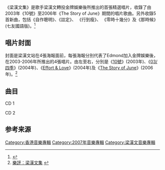 
{{Album infobox | 
|  Name          = 梁漢文集
|  Type          = [[精選|精選]]
|  Artist        = [[梁漢文|梁漢文]]
|  Cover         = Edmond's Collection 2007.jpg
|  Recorded      =
|  Released      = 2007年9月27日
|  Genre         = 粵語流行
|  Label         = [[金牌娛樂|金牌娛樂]]
|  Number        =
|  Length        =
|  Producer      = 
|  Reviews       =
|  Last album    = [[The_Story_of_June|The Story of June]] <br /> (2006年)
|  This album    = 梁漢文集 <br /> (2007年)
|  Next album    = [[Edmond_Hits_48|Edmond Hits 48]] <br /> (2008年)
}}

《梁漢文集》是歌手梁漢文轉投金牌娛樂後所推出的首張精選唱片，收錄了由2003年《10號》至2006年《The Story of June》期間的唱片歌曲。另外收錄5首新曲，包括《自作聰明》、《註定》、 《行到瘦》、 《零時十幾分》及《那時候》 (七友國語版)。<ref>{{Cite web |url=http://www.yesasia.com/global/%E6%A2%81%E6%BC%A2%E6%96%87%E9%9B%86-2007-%E6%96%B0%E6%9B%B2-%E7%B2%BE%E9%81%B8-2cd-karaoke-dvd/1005052238-0-0-0-zh_TW/info.html |title=Yesasia:梁漢文集 2007 (新曲+精選) (2CD + Karaoke DVD) |accessdate=2016-01-08 |archive-date=2016-03-04 |archive-url=https://web.archive.org/web/20160304122937/http://www.yesasia.com/global/%E6%A2%81%E6%BC%A2%E6%96%87%E9%9B%86-2007-%E6%96%B0%E6%9B%B2-%E7%B2%BE%E9%81%B8-2cd-karaoke-dvd/1005052238-0-0-0-zh_TW/info.html |dead-url=no }}</ref>

==唱片封面==
封面是梁漢文站在4張海報面前，每張海報分別代表了Edmond加入金牌娛樂後，在2003-2006年所推出的4張唱片。由左至右，分別是《[[10號|10號]]》(2003年)、《[[03/四季|03/四季]]》(2004年)、《[[Effort_&_Love|Effort & Love]]》(2004年)及《[[The_Story_of_June|The Story of June]]》(2006年)。<ref>[http://ent.sina.com.hk/news/%E6%A8%82%E8%A9%95%EF%B8%B0%E6%A2%81%E6%BC%A2%E6%96%87%E9%9B%86-5476-547634/1.html 樂評︰梁漢文集] {{webarchive|url=https://web.archive.org/web/20160305055453/http://ent.sina.com.hk/news/%E6%A8%82%E8%A9%95%EF%B8%B0%E6%A2%81%E6%BC%A2%E6%96%87%E9%9B%86-5476-547634/1.html |date=2016-03-05 }}</ref>

==曲目==
CD 1
{{Tracklist
| font_size = 100%

| extra_column = 首次收錄專輯

| title1 = 自作聰明  '''(新曲)'''
| music1 = 謝杰
| lyrics1 = 李峻一
| arranger1 = Johnny Yim
| producer1 = Gray Chan
| extra1 = 

| title2 = 註定  '''(新曲)'''
| music2 = 伍仲衡
| lyrics2 = 黃偉文
| arranger2 = 伍仲衡
| producer2 = 雷頌德
| extra2 = 

| title3 = 行到瘦  '''(新曲)'''
| music3 = 雷頌德
| lyrics3 = 甄健強
| arranger3 = 雷頌德
| producer3 = 雷頌德
| extra3 = 

| title4 = 零時十幾分  '''(新曲)'''
| music4 = 雷頌德
| lyrics4 = 林夕
| arranger4 = Ted Lo
| producer4 = 雷頌德
| extra4 = 

| title5 = 那時候 (七友國語版)  '''(新曲)'''
| music5 = 雷頌德
| lyrics5 = 林夕
| arranger5 = 雷頌德
| producer5 = 雷頌德
| extra5 = 

| title6 =  艦隊
| music6 =  雷頌德
| lyrics6 = 黃偉文
| arranger6 = 雷頌德
| producer6 =  雷頌德
| extra6 = Effort & Love

| title7 = 滾 (與楊千嬅合唱)
| music7 = 雷頌德
| lyrics7 = 林夕
| arranger7 = 雷頌德
| producer7 = 雷頌德
| extra7 = The Story of June

| title8 = Hey June
| music8 = 梁漢文/文慧琳
| lyrics8 = 林夕
| arranger8 = 劉志遠
| producer8 = Eric Kwok
| extra8 = The Story of June

| title9 = 披頭四
| music9 = 雷頌德
| lyrics9 = 林夕
| arranger9 = 雷頌德
| producer9 = 雷頌德
| extra9 = 10號

| title10 = 501
| music10 = 伍樂城
| lyrics10 = 林夕
| arranger10 = 伍樂城
| producer10 = 伍樂城
| extra10 = 10號

| title11 = 八里公路
| music11 = 林健華
| lyrics11 = 林若寧
| arranger11 = 林潤明
| producer11 = 林潤明
| extra11 =  Effort & Love

| title12 = 羅曼蒂克
| music12 = 梁漢文/-{于}-逸堯
| lyrics12 = 林夕
| arranger12 = -{于}-逸堯
| producer12 = -{于}-逸堯
| extra12 = The Story of June

| title13 = 三千年開花
| music13 = 文慧琳
| lyrics13 = 方杰
| arranger13 = 側田
| producer13 = 雷頌德
| extra13 = Effort & Love

| title14 = 傾心
| music14 = 黃耀光
| lyrics14 = 黃凱芹
| arranger14 = 	Ted Lo
| producer14 = 
| extra14 = 金牌醇音樂會

| title15 = 夠朋友
| music15 = 梁漢文/文慧琳
| lyrics15 = 方杰
| arranger15 = 側田
| producer15 = 雷頌德/側田
| extra15 = Effort & Love
}}

CD 2
{{Tracklist
| font_size = 100%

| extra_column = 首次收錄專輯

| title1 = 零比零
| music1 = 王雙駿
| lyrics1 = 林夕
| arranger1 = 王雙駿
| producer1 = 王雙駿
| extra1 = 10號

| title2 = 七友
| music2 = 雷頌德
| lyrics2 = 林夕
| arranger2 = 雷頌德
| producer2 = 雷頌德
| extra2 = 10號

| title3 = 找我
| music3 = 陳光榮
| lyrics3 = 青介
| arranger3 = 陳光榮
| producer3 = 陳光榮
| extra3 = Effort & Love

| title4 = 一小時沖印
| music4 =  梁漢文
| lyrics4 = 林夕
| arranger4 = Ted Lo
| producer4 = 雷頌德
| extra4 = 10號

| title5 = 新聞女郎
| music5 = 王雙駿
| lyrics5 = 林夕
| arranger5 = 王雙駿
| producer5 = 王雙駿
| extra5 = 03/四季

| title6 = 大將
| music6 = 伍樂城
| lyrics6 = 黃偉文
| arranger6 = 伍樂城
| producer6 = 伍樂城
| extra6 =  Effort & Love

| title7 = 戀愛盲
| music7 = 梁漢文/陳奕迅
| lyrics7 = 林夕
| arranger7 = 王雙駿
| producer7 = 王雙駿
| extra7 = The Story of June

| title8 = 失魂落魄
| music8 = 梁漢文/Eric Kwok
| lyrics8 = 林夕
| arranger8 =  Eric Kwok
| producer8 = Eric Kwok
| extra8 = The Story of June

| title9 = 三宅一生
| music9 = 梁漢文
| lyrics9 = 林夕
| arranger9 = 王雙駿
| producer9 = 王雙駿
| extra9 = 10號

| title10 = 666
| music10 = 伍樂城
| lyrics10 = 林夕
| arranger10 = 伍樂城
| producer10 = 伍樂城
| extra10 = 10號

| title11 = 使徒行傳
| music11 = 雷頌德
| lyrics11 = 林夕
| arranger11 = 雷頌德
| producer11 = 雷頌德
| extra11 = 03/四季

| title12 = 步步高
| music12 = Eric Kwok
| lyrics12 = 林夕
| arranger12 = Eric Kwok
| producer12 = Eric Kwok
| extra12 = 03/四季

| title13 = 天使愛
| music13 = 梁漢文
| lyrics13 = 詹志文
| arranger13 = Eric Kwok
| producer13 = Eric Kwok
| extra13 = LOVE 05 情歌集

| title14 = 信望愛
| music14 = Tonci Huljic/梁漢文
| lyrics14 = 林夕
| arranger14 = Ian Wherry
| producer14 = 雷頌德
| extra14 = 03/四季

| title15 = 九九九
| music15 = 王雙駿
| lyrics15 = 林夕
| arranger15 = 王雙駿
| producer15 = 王雙駿
| extra15 = 10號
}}

{{tracklist
| headline        = Karaoke DVD

| title1          = 自作聰明

| title2          = 註定

| title3          = 滾

| title4          = 失魂落魄

| title5          = Hey June

| title6          = 戀愛盲

| title7          = 羅曼蒂克

| title8          = 天使愛

| title9          = 夠朋友

| title10         = 艦隊

| title11         = 大將

| title12         = 八里公路

| title13         = 找我 

| title14         = 使徒行傳 

| title15         = 新聞女郎 

| title16         = 501 

| title17         = 七友

}}

==参考来源==
{{reflist}}


{{梁漢文}}
[[Category:香港音樂專輯|Category:香港音樂專輯]]
[[Category:2007年音樂專輯|Category:2007年音樂專輯]]
[[Category:梁漢文音樂專輯|Category:梁漢文音樂專輯]]